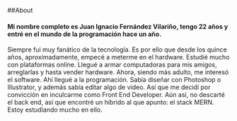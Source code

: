 ##About

#### Mi nombre completo es Juan Ignacio Fernández Vilariño, tengo 22 años y entré en el mundo de la programación hace un año.

Siempre fui muy fanático de la tecnología. Es por ello que desde los quince años, aproximadamente, empecé a meterme en el hardware. Estudié mucho con plataformas online. Llegué a armar computadoras para mis amigos, arreglarlas y hasta vender hardware.
Ahora, siendo más adulto, me interesó el software. Ahí llegué a la programación. Sabía diseñar con Photoshop o Illustrator, y además sabía editar algo de video. Así que me decidí por convicción en inculcarme como Front End Developer. Aún así, no descarté el back end, así que encontré un híbrido al que apunto: el stack MERN. Estoy estudiando mucho en ello.
